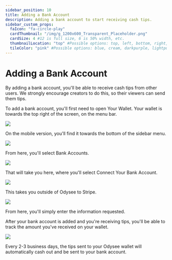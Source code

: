 ---
sidebar_position: 10
title: Adding a Bank Account
description: Adding a bank account to start receiving cash tips.
sidebar_custom_props:
  faIcon: "fa-circle-play"
  cardThumbnail: "/img/g_1200x600_Transparent_Placeholder.png"
  cardSize: 4 #12 is full size, 6 is 50% width, etc.
  thumbnailLocation: "top" #Possible options: top, left, bottom, right, none
  tileColor: "pink" #Possible options: blue, cream, darkpurple, lightpurple, mauve, orange, pink, none
---

# Adding a Bank Account

By adding a bank account, you'll be able to receive cash tips from other users. We strongly encourage creators to do this, so their viewers can send them tips.

To add a bank account, you'll first need to open <OdyseeButton url="https://odysee.com/$/wallet"><OdyseeIcon type="credits" />  Your Wallet</OdyseeButton>. Your wallet is towards the top right of the screen, on the menu bar.

![](https://i.imgur.com/RUtD2EO.jpg)

On the mobile version, you'll find it towards the bottom of the sidebar menu.

![](https://i.imgur.com/7Vq2b1a.png)

From here, you'll select <OdyseeButton url="https://odysee.com/$/settings/tip_account"><OdyseeIcon type="cogwheel" /> Bank Accounts</OdyseeButton>.

![](https://i.imgur.com/ry6yR3r.png)

That will take you here, where you'll select <PrimaryOdyseeButton url="https://odysee.com/$/settings/tip_account"><OdyseeIcon type="dollar" /> Connect Your Bank Account</PrimaryOdyseeButton>.

![](https://i.imgur.com/vwYcdQo.png)

This takes you outside of Odysee to Stripe.

![](https://i.imgur.com/QoImXje.png)

From here, you'll simply enter the information requested.

After your bank account is added and you're receiving tips, you'll be able to track the amount you've received on your wallet.

![](https://i.imgur.com/w8dWp0K.png)

Every 2-3 business days, the tips sent to your Odysee wallet will automatically cash out and be sent to your bank account.

